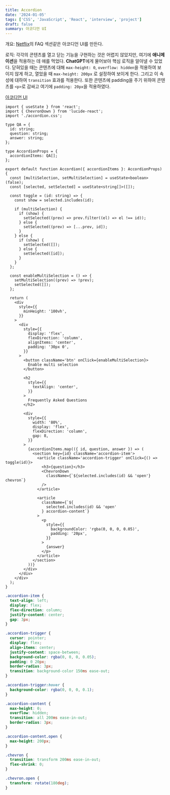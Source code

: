 ```yaml
---
title: Accordion
date: '2024-01-05'
tags: ['CSS', 'JavaScript', 'React', 'interview', 'project']
draft: false
summary: 아코디언 UI
---
```


개요: [Netflix](https://www.netflix.com/kr-en/)의 FAQ 섹션같은 아코디언 UI를 만든다.

로직: 각각의 콘텐츠를 열고 닫는 기능을 구현하는 것은 어렵지 않았지만, 여기에 **애니메이션**을 적용하는 데 애를 먹었다. **ChatGPT**에게 물어보아 핵심 로직을 알아낼 수 있었다.
닫혀있을 때는 콘텐츠에 대해 `max-height: 0`, `overflow: hidden`을 적용하여 보이지 않게 하고, 열었을 때 `max-height: 200px` 로 설정하여 보이게 한다. 그리고 이 속성에 대하여 `transition` 효과를 적용한다. 또한 콘텐츠에 padding을 주기 위하여 콘텐츠를 `<p>`로 감싸고 여기에 `padding: 20px`을 적용하였다.

[아코디언 UI](https://coding-interview-prep.vercel.app/accordion)

```tsx:src/components/Accordion/accordion.tsx
import { useState } from 'react';
import { ChevronDown } from 'lucide-react';
import './accordion.css';

type QA = {
  id: string;
  question: string;
  answer: string;
};

type AccordionProps = {
  accordionItems: QA[];
};

export default function Accordion({ accordionItems }: AccordionProps) {
  const [multiSelection, setMultiSelection] = useState<boolean>(false);
  const [selected, setSelected] = useState<string[]>([]);

  const toggle = (id: string) => {
    const show = selected.includes(id);

    if (multiSelection) {
      if (show) {
        setSelected((prev) => prev.filter((el) => el !== id));
      } else {
        setSelected((prev) => [...prev, id]);
      }
    } else {
      if (show) {
        setSelected([]);
      } else {
        setSelected([id]);
      }
    }
  };

  const enableMultiSelection = () => {
    setMultiSelection((prev) => !prev);
    setSelected([]);
  };

  return (
    <div
      style={{
        minHeight: '100vh',
      }}
    >
      <div
        style={{
          display: 'flex',
          flexDirection: 'column',
          alignItems: 'center',
          padding: '30px 0',
        }}
      >
        <button className='btn' onClick={enableMultiSelection}>
          Enable multi selection
        </button>

        <h2
          style={{
            textAlign: 'center',
          }}
        >
          Frequently Asked Questions
        </h2>

        <div
          style={{
            width: '80%',
            display: 'flex',
            flexDirection: 'column',
            gap: 8,
          }}
        >
          {accordionItems.map(({ id, question, answer }) => (
            <section key={id} className='accordion-item'>
              <article className='accordion-trigger' onClick={() => toggle(id)}>
                <h3>{question}</h3>
                <ChevronDown
                  className={`${selected.includes(id) && 'open'} chevron`}
                />
              </article>

              <article
                className={`${
                  selected.includes(id) && 'open'
                } accordion-content`}
              >
                <p
                  style={{
                    backgroundColor: 'rgba(0, 0, 0, 0.05)',
                    padding: '20px',
                  }}
                >
                  {answer}
                </p>
              </article>
            </section>
          ))}
        </div>
      </div>
    </div>
  );
}
```

```css:src/components/Accordion/accordion.css
.accordion-item {
  text-align: left;
  display: flex;
  flex-direction: column;
  justify-content: center;
  gap: 3px;
}

.accordion-trigger {
  cursor: pointer;
  display: flex;
  align-items: center;
  justify-content: space-between;
  background-color: rgba(0, 0, 0, 0.05);
  padding: 0 20px;
  border-radius: 3px;
  transition: background-color 150ms ease-out;
}

.accordion-trigger:hover {
  background-color: rgba(0, 0, 0, 0.1);
}

.accordion-content {
  max-height: 0;
  overflow: hidden;
  transition: all 200ms ease-in-out;
  border-radius: 3px;
}

.accordion-content.open {
  max-height: 200px;
}

.chevron {
  transition: transform 200ms ease-in-out;
  flex-shrink: 0;
}

.chevron.open {
  transform: rotate(180deg);
}
```